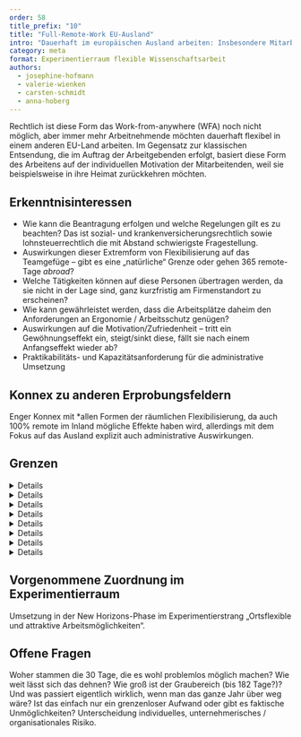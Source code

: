 ```yaml
---
order: 58
title_prefix: "10"
title: "Full-Remote-Work EU-Ausland"
intro: "Dauerhaft im europäischen Ausland arbeiten: Insbesondere Mitarbeitende mit ausländischen Wurzeln wünschen sich diese Form des Homeoffice. Aktuell gibt es jedoch rechtliche Hürden, die dies erschweren."
category: meta
format: Experimentierraum flexible Wissenschaftsarbeit
authors:
  - josephine-hofmann
  - valerie-wienken
  - carsten-schmidt
  - anna-hoberg
---
```


Rechtlich ist diese Form das Work-from-anywhere (WFA) noch nicht möglich, aber immer mehr Arbeitnehmende möchten dauerhaft flexibel in einem anderen EU-Land arbeiten. Im Gegensatz zur klassischen Entsendung, die im Auftrag der Arbeitgebenden erfolgt, basiert diese Form des Arbeitens auf der individuellen Motivation der Mitarbeitenden, weil sie beispielsweise in ihre Heimat zurückkehren möchten.

## Erkenntnisinteressen

- Wie kann die Beantragung erfolgen und welche Regelungen gilt es zu beachten? Das ist sozial- und krankenversicherungsrechtlich sowie lohnsteuerrechtlich die mit Abstand schwierigste Fragestellung.
- Auswirkungen dieser Extremform von Flexibilisierung auf das Teamgefüge – gibt es eine „natürliche“ Grenze oder gehen 365 remote-Tage *abroad*?
- Welche Tätigkeiten können auf diese Personen übertragen werden, da sie nicht in der Lage sind, ganz kurzfristig am Firmenstandort zu erscheinen?
- Wie kann gewährleistet werden, dass die Arbeitsplätze daheim den Anforderungen an Ergonomie / Arbeitsschutz genügen?
- Auswirkungen auf die Motivation/Zufriedenheit – tritt ein Gewöhnungseffekt ein, steigt/sinkt diese, fällt sie nach einem Anfangseffekt wieder ab?
- Praktikabilitäts- und Kapazitätsanforderung für die administrative Umsetzung

## Konnex zu anderen Erprobungsfeldern

Enger Konnex mit *allen Formen der räumlichen Flexibilisierung, da auch 100% remote im Inland mögliche Effekte haben wird, allerdings mit dem Fokus auf das Ausland explizit auch administrative Auswirkungen.

## Grenzen

<DetailsGroup>
<Details summary="Technik">
	- IT-Sicherheit im Ausland
	- Funktionsfähige Datenverbindung
	- Roaming außerhalb der EU
	- Datensicherheitsbeschränkungen
</Details>
<Details summary="Prozess">
	- Kosten für Daten- und Telefonverkehr
  - Zensur im Ausland
  - Ausgabe, Wartung, Support entsprechender Arbeitsmittel (Laptop, Headset)
  - Notfallverfahren / faktisch Wegfall kurzfristiger Präsenzmöglichkeiten im Office
  - Unter welchen Bedingungen greift eine mögliche Rückkehrpflicht?
</Details>
<Details summary="Führung und Teamarbeit">
  - Wirkungen auf den Zusammenhalt im engeren Arbeitsbereich, “Ungleichbehandlung” von Personen im Sinne besondere Vorteile / Rücksichtnahmen
  - Eingeschränkte Dispositionsfähigkeit für die FK in Bezug auf Einsatzarten und -orte der jeweiligen Mitarbeitenden
</Details>
<Details summary="Kultur">
  - Evtl. Irritationen aufgrund differenzierter kultureller Gewohnheiten in den jeweiligen Aufenthaltsländern (z.B. längere Mittagspausen)
</Details>
<Details summary="Arbeitsrecht">
	- Arbeitszeit- und Arbeitsschutz nach deutschem Recht, allerdings sind auch die lokalen Arbeitszeit- und Arbeitsschutzgesetze einzuhalten. In manchen Ländern gelten längere Ruhezeiten (z.B. Spanien 12 h)
  - Die Dokumentation der täglichen Arbeitszeit muss ggf. an den Arbeitnehmer delegiert werden
  - Arbeitsschutz und Fürsorgepflicht (das kann bedeuten, dass er in Ländern mit besonderen Risiken für Sicherheit und Gesundheit besondere Vorkehrungen treffen muss, beispielsweise durch Sicherheitsschulungen, Bereitstellung von Sicherheitsausrüstung oder speziellen Versicherungen.) Notwendig wäre dann eine remote-Schulung oder Zusendung von entsprechenden Ausstattungsgegenständen.
</Details>
<Details summary="Steuerrecht">
	- Eingeschränkte Vertragsabschlussvollmacht / Prokura
	- Gefahr der Gründung einer Betriebsstätte
	- Veränderte Einkommenssteuerpflichten durch Unterschreiten der geforderten 183 Tage im Inland
</Details>
<Details summary="Sozialversicherungsrecht">
  - Eingeschränkte Vertragsabschlussvollmacht / Prokura
  - Gefahr der Gründung einer Betriebsstätte
  - Veränderte Einkommenssteuerpflichten durch Unterschreiten der geforderten 183 Tage im Inland
  - Die Ausstellung einer A1-Bescheinigung, um einen Wechsel der Sozialversicherungssysteme zu vermeiden, wird nicht möglich sein. Also müsste ein Wechsel in ein anderes Sozialversicherungssystem erfolgen: _“Arbeitet eine Person also ausschließlich von zu Hause aus für einen in einem anderen EU-Mitgliedstaat/EWR-Staat oder der Schweiz ansässigen Arbeitgeber, unterfällt sie dem System der sozialen Sicherheit ihres Wohnstaates, der gleichzeitig Beschäftigungsstaat im Sinne des Art. 11 Abs. 3 Buchstabe a) VO (EG) Nr. 883/2004 ist.“_ [^1]

  ### Sozialversicherungsbeiträge

  - Mitarbeitende müssten Sozialversicherungsbeiträge gemäß den Gesetzen des neuen Staates entrichten. Dies kann Auswirkungen auf die Höhe der Abzüge und die Art der Leistungen haben, die sie erhalten (Krankenversicherung, Rentenversicherung, Arbeitslosenversicherung usw.).
  - **Ansprüche und Leistungen**: Ihre Ansprüche auf soziale Leistungen wie Rente, Krankenversorgung, etc., könnten sich ändern, da diese Leistungen in der Regel an die Beitragszahlungen im jeweiligen Land gebunden sind.
  - **Formalitäten**: Arbeitnehmende müssen sich um die Anmeldung und alle weiteren Formalitäten im neuen Land kümmern, es sei denn, dies wird durch den Arbeitgeber organisiert.
  - **Arbeitgeberbeiträge**: Der in Deutschland ansässige Arbeitgeber müsste die sozialversicherungsrechtlichen Abgaben im neuen Tätigkeitsstaat abführen.
  - **Bilanzielle Auswirkungen**: Abhängig von den Sozialversicherungsbeiträgen und Steuern im neuen Land, könnten sich für den Arbeitgeber die Personalkosten ändern.

</Details>
<Details summary="Sonstige">
  - Exportkontrolle (Embargo, Geheimschutz)
  - DSGVO
  - Geltungsbereich (Inland (100% remote), Europäischer Wirtschaftsraum, Außerhalb EWR Inland (100% remote)
  - Meldepflicht
</Details>
</DetailsGroup>

## Vorgenommene Zuordnung im Experimentierraum

Umsetzung in der New Horizons-Phase im Experimentierstrang „Ortsflexible und attraktive Arbeitsmöglichkeiten“.

## Offene Fragen

<BubbleQuotes>
	<BubbleQuote>Woher stammen die 30 Tage, die es wohl problemlos möglich machen?</BubbleQuote>
	<BubbleQuote>Wie weit lässt sich das dehnen? Wie groß ist der Graubereich (bis 182 Tage?)? Und was passiert 	eigentlich wirklich, wenn man das ganze Jahr über weg wäre? Ist das einfach nur ein grenzenloser Aufwand oder gibt es faktische Unmöglichkeiten?</BubbleQuote>
	<BubbleQuote>Unterscheidung individuelles, unternehmerisches / organisationales Risiko.</BubbleQuote>
</BubbleQuotes>

[^1]: Bundesministerium für Arbeit und Soziales: *[Homeoffice bei Grenzgänger:innen - Änderungen ab 1. Juli 2023](https://www.bmas.de/SharedDocs/Downloads/DE/Internationales/info-home-office-grenzgaenger.pdf?__blob=publicationFile&v=11)*

